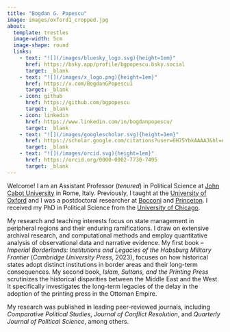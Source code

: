 ```yaml
---
title: "Bogdan G. Popescu"
image: images/oxford1_cropped.jpg
about:
  template: trestles
  image-width: 5cm
  image-shape: round
  links:
    - text: "![](/images/bluesky_logo.svg){height=1em}"
      href: https://bsky.app/profile/bgpopescu.bsky.social
      target: _blank
    - text: "![](/images/x_logo.png){height=1em}"
      href: https://x.com/BogdanGPopescu1
      target: _blank
    - icon: github
      href: https://github.com/bgpopescu
      target: _blank
    - icon: linkedin
      href: https://www.linkedin.com/in/bogdanpopescu/
      target: _blank
    - text: "![](/images/googlescholar.svg){height=1em}"
      href: https://scholar.google.com/citations?user=6H75YbkAAAAJ&hl=en
      target: _blank
    - text: "![](/images/orcid.svg){height=1em}"
      href: https://orcid.org/0000-0002-7730-7495
      target: _blank
---
```


<!-- Google tag (gtag.js) -->
<script async src="https://www.googletagmanager.com/gtag/js?id=G-7DSN63Y1JH"></script>
<script>
  window.dataLayer = window.dataLayer || [];
  function gtag(){dataLayer.push(arguments);}
  gtag('js', new Date());

  gtag('config', 'G-7DSN63Y1JH');
</script>

Welcome! I am an Assistant Professor (*tenured*) in Political Science at [John Cabot University](https://www.johncabot.edu/political-science-international-affairs/default.aspx){target="_blank"} in Rome, Italy. Previously, I taught at the [University of Oxford](https://www.politics.ox.ac.uk){target="_blank"} and I was a postdoctoral researcher at [Bocconi](https://www.unibocconi.eu/wps/wcm/connect/Bocconi/SitoPubblico_EN/Navigation+Tree/Home/){target="_blank"} and [Princeton](https://politics.princeton.edu){target="_blank"}. I received my PhD in Political Science from the [University of Chicago](https://political-science.uchicago.edu){target="_blank"}.

My research and teaching interests focus on state management in peripheral regions and their enduring ramifications. I draw on extensive archival research, and computational methods and employ quantitative analysis of observational data and narrative evidence. My first book – <em>Imperial Borderlands: Institutions and Legacies of the Habsburg Military Frontier</em> (<em>Cambridge University Press</em>, 2023), focuses on how historical states adopt distinct institutions in border areas and their long-term consequences. My second book, <em>Islam, Sultans, and the Printing Press</em> scrutinizes the historical disparities between the Middle East and the West. It specifically investigates the long-term legacies of the delay in the adoption of the printing press in the Ottoman Empire.

My research was published in leading peer-reviewed journals, including <em>Comparative Political Studies</em>, <em>Journal of Conflict Resolution</em>, and <em>Quarterly Journal of Political Science</em>, among others.
